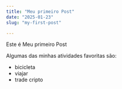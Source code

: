 ```yaml
---
title: "Meu primeiro Post"
date: "2025-01-23"
slug: "my-first-post"

---
```


Este é Meu primeiro Post

Algumas das minhas atividades favoritas são:

- bicicleta
- viajar
- trade cripto
